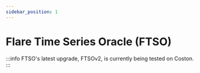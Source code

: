 ```yaml
---
sidebar_position: 1
---
```


# Flare Time Series Oracle (FTSO)

:::info
FTSO's latest upgrade, FTSOv2, is currently being tested on Coston.
:::